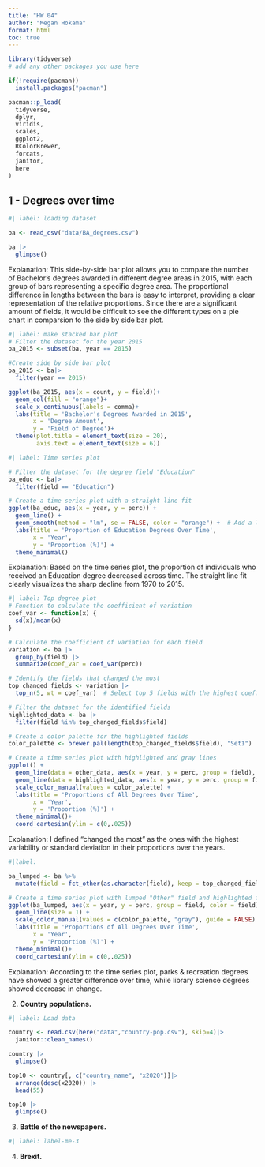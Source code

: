 ```yaml
---
title: "HW 04"
author: "Megan Hokama"
format: html
toc: true
---
```


```r
library(tidyverse)
# add any other packages you use here

if(!require(pacman))
  install.packages("pacman")

pacman::p_load(
  tidyverse,
  dplyr, 
  viridis,
  scales,
  ggplot2,
  RColorBrewer,
  forcats,
  janitor,
  here
)

```


## 1 - Degrees over time 

```r
#| label: loading dataset

ba <- read_csv("data/BA_degrees.csv")

ba |>
  glimpse()


```
Explanation: This side-by-side bar plot allows you to compare the number of Bachelor's degrees awarded in different degree areas in 2015, with each group of bars representing a specific degree area. The proportional difference in lengths between the bars is easy to interpret, providing a clear representation of the relative proportions. Since there are a significant amount of fields, it would be difficult to see the different types on a pie chart in comparsion to the side by side bar plot. 

```r
#| label: make stacked bar plot
# Filter the dataset for the year 2015
ba_2015 <- subset(ba, year == 2015)

#Create side by side bar plot
ba_2015 <- ba|>
  filter(year == 2015)

ggplot(ba_2015, aes(x = count, y = field))+
  geom_col(fill = "orange")+
  scale_x_continuous(labels = comma)+
  labs(title = 'Bachelor’s Degrees Awarded in 2015', 
       x = 'Degree Amount',
       y = 'Field of Degree')+
  theme(plot.title = element_text(size = 20),
        axis.text = element_text(size = 6))

```

```r
#| label: Time series plot

# Filter the dataset for the degree field "Education"
ba_educ <- ba|>
  filter(field == "Education")

# Create a time series plot with a straight line fit
ggplot(ba_educ, aes(x = year, y = perc)) +
  geom_line() +
  geom_smooth(method = "lm", se = FALSE, color = "orange") +  # Add a linear fit
  labs(title = 'Proportion of Education Degrees Over Time', 
       x = 'Year', 
       y = 'Proportion (%)') +
  theme_minimal()


```
Explanation: Based on the time series plot, the proportion of individuals who received an Education degree decreased across time. The straight line fit clearly visualizes the sharp decline from 1970 to 2015.

```r
#| label: Top degree plot
# Function to calculate the coefficient of variation
coef_var <- function(x) {
  sd(x)/mean(x)
}

# Calculate the coefficient of variation for each field
variation <- ba |>
  group_by(field) |>
  summarize(coef_var = coef_var(perc))

# Identify the fields that changed the most
top_changed_fields <- variation |>
  top_n(5, wt = coef_var)  # Select top 5 fields with the highest coefficient of variation

# Filter the dataset for the identified fields
highlighted_data <- ba |>
  filter(field %in% top_changed_fields$field)

# Create a color palette for the highlighted fields
color_palette <- brewer.pal(length(top_changed_fields$field), "Set1")

# Create a time series plot with highlighted and gray lines
ggplot() +
  geom_line(data = other_data, aes(x = year, y = perc, group = field), color = "gray", alpha = 1) +
  geom_line(data = highlighted_data, aes(x = year, y = perc, group = field, color = field), size = 1.5) +
  scale_color_manual(values = color_palette) +
  labs(title = 'Proportions of All Degrees Over Time',
       x = 'Year',
       y = 'Proportion (%)') +
  theme_minimal()+
  coord_cartesian(ylim = c(0,.025))

```
Explanation: I defined "changed the most" as the ones with the highest variability or standard deviation in their proportions over the years.

```r
#|label: 

ba_lumped <- ba %>%
  mutate(field = fct_other(as.character(field), keep = top_changed_fields$field))

# Create a time series plot with lumped "Other" field and highlighted fields
ggplot(ba_lumped, aes(x = year, y = perc, group = field, color = field)) +
  geom_line(size = 1) +
  scale_color_manual(values = c(color_palette, "gray"), guide = FALSE) +
  labs(title = 'Proportions of All Degrees Over Time',
       x = 'Year',
       y = 'Proportion (%)') +
  theme_minimal()+
  coord_cartesian(ylim = c(0,.025))
```
Explanation: According to the time series plot, parks & recreation degrees have showed a greater difference over time, while library science degrees showed decrease in change. 

2.  **Country populations.**

```r
#| label: Load data

country <- read.csv(here("data","country-pop.csv"), skip=4)|>
  janitor::clean_names()

country |>
  glimpse()

top10 <- country[, c("country_name", "x2020")]|>
  arrange(desc(x2020)) |>
  head(55)

top10 |> 
  glimpse()


```

3.  **Battle of the newspapers.**

```r
#| label: label-me-3

```

4.  **Brexit.**


```r

```
